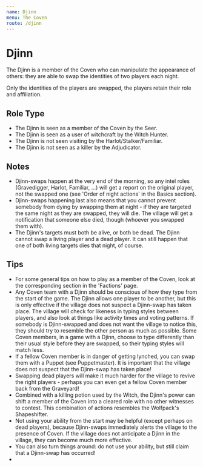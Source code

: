 ```yaml
---
name: Djinn
menu: The Coven
route: /djinn
---
```


# Djinn

The Djinn is a member of the Coven who can manipulate the appearance of others: they are able to swap the identities of two players each night.

Only the identities of the players are swapped, the players retain their role and affiliation.

## Role Type

- The Djinn is seen as a member of the Coven by the Seer.
- The Djinn is seen as a user of witchcraft by the Witch Hunter.
- The Djinn is not seen visiting by the Harlot/Stalker/Familiar.
- The Djinn is not seen as a killer by the Adjudicator.

## Notes

- Djinn-swaps happen at the very end of the morning, so any intel roles (Gravedigger, Harlot, Familiar, ...) will get a report on the original player, not the swapped one (see 'Order of night actions' in the Basics section).
- Djinn-swaps happening last also means that you cannot prevent somebody from dying by swapping them at night - if they are targeted the same night as they are swapped, they will die. The village will get a notification that someone else died, though (whoever you swapped them with).
- The Djinn's targets must both be alive, or both be dead. The Djinn cannot swap a living player and a dead player. It can still happen that one of both living targets dies that night, of course.

## Tips

- For some general tips on how to play as a member of the Coven, look at the corresponding section in the 'Factions' page.
- Any Coven team with a Djinn should be conscious of how they type from the start of the game. The Djinn allows one player to be another, but this is only effective if the village does not suspect a Djinn-swap has taken place. The village will check for likeness in typing styles between players, and also look at things like activity times and voting patterns. If somebody is Djinn-swapped and does not want the village to notice this, they should try to resemble the other person as much as possible. Some Coven members, in a game with a Djinn, choose to type differently than their usual style before they are swapped, so their typing styles will match less.
- If a fellow Coven member is in danger of getting lynched, you can swap them with a Puppet (see Puppetmaster). It is important that the village does not suspect that the Djinn-swap has taken place!
- Swapping dead players will make it much harder for the village to revive the right players - perhaps you can even get a fellow Coven member back from the Graveyard!
- Combined with a killing potion used by the Witch, the Djinn's power can shift a member of the Coven into a cleared role with no other witnesses to contest. This combination of actions resembles the Wolfpack's Shapeshifter.
- Not using your ability from the start may be helpful (except perhaps on dead players), because Djinn-swaps immediately alerts the village to the presence of Coven. If the village does not anticipate a Djinn in the village, they can become much more effective.
- You can also turn things around: do not use your ability, but still claim that a Djinn-swap has occurred!
-
